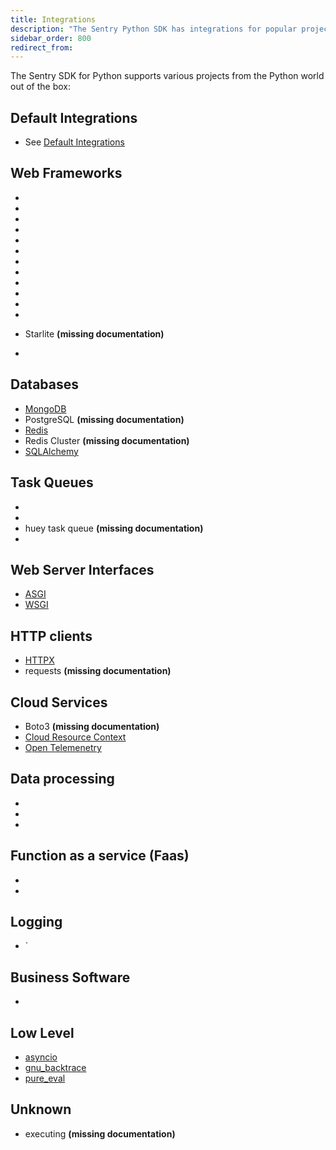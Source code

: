 ```yaml
---
title: Integrations
description: "The Sentry Python SDK has integrations for popular projects in the Python world."
sidebar_order: 800
redirect_from:
---
```


The Sentry SDK for Python supports various projects from the Python world out of the box:

## Default Integrations

- See [Default Integrations](https://docs.sentry.io/platforms/python/configuration/integrations/default-integrations/)

## Web Frameworks

- <GuideLink platform="python" guide="django" />
- <GuideLink platform="python" guide="flask" />
- <GuideLink platform="python" guide="fastapi" />

- <GuideLink platform="python" guide="aiohttp" />
- <GuideLink platform="python" guide="bottle" />
- <GuideLink platform="python" guide="chalice" />
- <GuideLink platform="python" guide="falcon" />
- <GuideLink platform="python" guide="pyramid" />
- <GuideLink platform="python" guide="quart" />
- <GuideLink platform="python" guide="sanic" />
- <GuideLink platform="python" guide="serverless" />
- <GuideLink platform="python" guide="starlette" />
- Starlite **(missing documentation)**
- <GuideLink platform="python" guide="tornado" />

## Databases

- [MongoDB](/platforms/python/configuration/integrations/pymongo/)
- PostgreSQL **(missing documentation)**
- [Redis](/platforms/python/configuration/integrations/redis/)
- Redis Cluster **(missing documentation)**
- [SQLAlchemy](/platforms/python/configuration/integrations/sqlalchemy/)

## Task Queues

- <GuideLink platform="python" guide="arq" />
- <GuideLink platform="python" guide="celery" />
- huey task queue **(missing documentation)**
- <GuideLink platform="python" guide="rq" />

## Web Server Interfaces

- [ASGI](/platforms/python/configuration/integrations/asgi/)
- [WSGI](/platforms/python/configuration/integrations/wsgi/)

## HTTP clients

- [HTTPX](/platforms/python/configuration/integrations/httpx/)
- requests **(missing documentation)**

## Cloud Services

- Boto3 **(missing documentation)**
- [Cloud Resource Context](/platforms/python/configuration/integrations/cloudresourcecontext/)
- [Open Telemenetry](/platforms/python/performance/instrumentation/opentelemetry/)

## Data processing

- <GuideLink platform="python" guide="airflow" />
- <GuideLink platform="python" guide="beam" />
- <GuideLink platform="python" guide="pyspark" />

## Function as a service (Faas)

- <GuideLink platform="python" guide="aws-lambda" />
- <GuideLink platform="python" guide="gcp-functions" />

## Logging

- <GuideLink platform="python" guide="logging" />`

## Business Software

- <GuideLink platform="python" guide="tryton" />

## Low Level

- [asyncio](/platforms/python/configuration/integrations/asyncio/)
- [gnu_backtrace](platforms/python/configuration/integrations/gnu_backtrace/)
- [pure_eval](/platforms/python/configuration/integrations/pure_eval/)

## Unknown

- executing **(missing documentation)**
